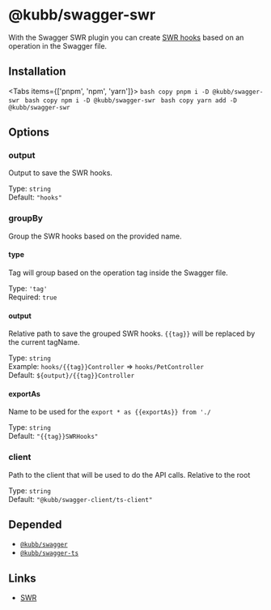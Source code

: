 
# @kubb/swagger-swr

With the Swagger SWR plugin you can create [SWR hooks](https://swr.vercel.app/) based on an operation in the Swagger file.

## Installation

<Tabs items={['pnpm', 'npm', 'yarn']}>
  <Tab>
    ```bash copy
    pnpm i -D @kubb/swagger-swr
    ```
  </Tab>
    <Tab>
    ```bash copy
    npm i -D @kubb/swagger-swr
    ```
  </Tab>
    <Tab>
    ```bash copy
    yarn add -D @kubb/swagger-swr
    ```
  </Tab>
</Tabs>

## Options


### output
Output to save the SWR hooks.

Type: `string` <br/>
Default: `"hooks"`

### groupBy
Group the SWR hooks based on the provided name.

#### type
Tag will group based on the operation tag inside the Swagger file.

Type: `'tag'` <br/>
Required: `true`

#### output
Relative path to save the grouped SWR hooks.
`{{tag}}` will be replaced by the current tagName.

Type: `string` <br/>
Example: `hooks/{{tag}}Controller` => `hooks/PetController` <br/>
Default: `${output}/{{tag}}Controller`

#### exportAs
Name to be used for the `export * as {{exportAs}} from './`

Type: `string` <br/>
Default: `"{{tag}}SWRHooks"`

### client
Path to the client that will be used to do the API calls.
Relative to the root

Type: `string` <br/>
Default: `"@kubb/swagger-client/ts-client"`

## Depended

- [`@kubb/swagger`](/docs/usage/swagger)
- [`@kubb/swagger-ts`](/docs/usage/swagger-ts)

## Links

- [SWR](https://swr.vercel.app/)